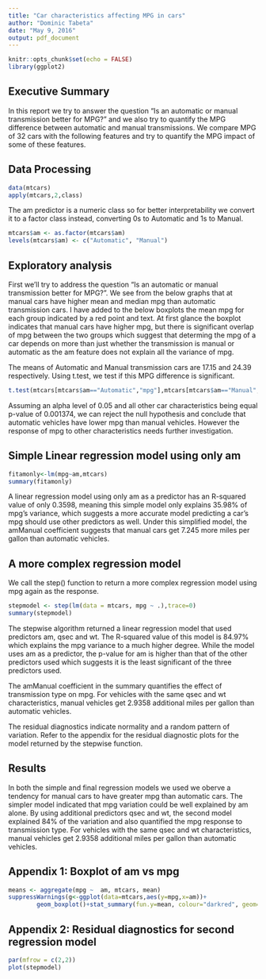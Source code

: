 ```yaml
---
title: "Car characteristics affecting MPG in cars"
author: "Dominic Tabeta"
date: "May 9, 2016"
output: pdf_document
---
```


```r
knitr::opts_chunk$set(echo = FALSE)
library(ggplot2)
```

## Executive Summary

In this report we try to answer the question "Is an automatic or manual transmission better for MPG?" and we also try to quantify the MPG difference between automatic and manual transmissions. We compare MPG of 32 cars with the following features and try to quantify the MPG impact of some of these features.

## Data Processing
```r
data(mtcars)
apply(mtcars,2,class)
```

The am predictor is a numeric class so for better interpretability we convert it to a factor class instead, converting 0s to Automatic and 1s to Manual.
```r
mtcars$am <- as.factor(mtcars$am)
levels(mtcars$am) <- c("Automatic", "Manual")
```


## Exploratory analysis

First we'll try to address the question "Is an automatic or manual transmission better for MPG?". We see from the below graphs that at manual cars have higher mean and median mpg than automatic transmission cars. I have added to the below boxplots the mean mpg for each group indicated by a red point and text. At first glance the boxplot indicates that manual cars have higher mpg, but there is significant overlap of mpg between the two groups which suggest that determing the mpg of a car depends on more than just whether the transmission is manual or automatic as the am feature does not explain all the variance of mpg.

The means of Automatic and Manual transmission cars are 17.15 and 24.39 respectively. Using t.test, we test if this MPG difference is significant.
``` r
t.test(mtcars[mtcars$am=="Automatic","mpg"],mtcars[mtcars$am=="Manual","mpg"])
```


Assuming an alpha level of 0.05 and all other car characteristics being equal p-value of 0.001374, we can reject the null hypothesis and conclude that automatic vehicles have lower mpg than manual vehicles. However the response of mpg to other characteristics needs further investigation.

## Simple Linear regression model using only am

``` r
fitamonly<-lm(mpg~am,mtcars)
summary(fitamonly)
```
A linear regression model using only am as a predictor has an R-squared value of only 0.3598, meaning this simple model only explains 35.98% of mpg's variance, which suggests a more accurate model predicting a car's mpg should use other predictors as well. Under this simplified model, the amManual coefficient suggests that manual cars get 7.245 more miles per gallon than automatic vehicles.

## A more complex regression model

We call the step() function to return a more complex regression model using mpg again as the response.
```r
stepmodel <- step(lm(data = mtcars, mpg ~ .),trace=0)
summary(stepmodel) 
```
The stepwise algorithm returned a linear regression model that used predictors am, qsec and wt. The R-squared value of this model is 84.97% which explains the mpg variance to a much higher degree. While the model uses am as a predictor, the p-value for am is higher than that of the other predictors used which suggests it is the least significant of the three predictors used. 

The amManual coefficient in the summary quantifies the effect of transmission type on mpg. For vehicles with the same qsec and wt characteristics, manual vehicles get 2.9358 additional miles per gallon than automatic vehicles.

The residual diagnostics indicate normality and a random pattern of variation. Refer to the appendix for the residual diagnostic plots for the model returned by the stepwise function.

## Results
In both the simple and final regression models we used we oberve a tendency for manual cars to have greater mpg than automatic cars. The simpler model indicated that mpg variation could be well explained by am alone. By using additional predictors qsec and wt, the second model explained 84% of the variation and also quantified the mpg response to transmission type. For vehicles with the same qsec and wt characteristics, manual vehicles get 2.9358 additional miles per gallon than automatic vehicles.

## Appendix 1: Boxplot of am vs mpg
```r
means <- aggregate(mpg ~  am, mtcars, mean)
suppressWarnings(g<-ggplot(data=mtcars,aes(y=mpg,x=am))+
        geom_boxplot()+stat_summary(fun.y=mean, colour="darkred", geom="point", shape=18, size=3,show_guide = FALSE)+geom_text(data = means, aes(label = mpg, y = mpg + 1)))+ggtitle("MPG by transmission type")
```

## Appendix 2: Residual diagnostics for second regression model
```r
par(mfrow = c(2,2))
plot(stepmodel)
```
